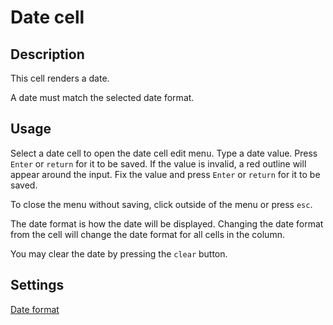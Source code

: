 # Date cell

## Description

This cell renders a date.

A date must match the selected date format.

## Usage

Select a date cell to open the date cell edit menu. Type a date value. Press `Enter` or `return` for it to be saved. If the value is invalid, a red outline will appear around the input. Fix the value and press `Enter` or `return` for it to be saved.

To close the menu without saving, click outside of the menu or press `esc`.

The date format is how the date will be displayed. Changing the date format from the cell will change the date format for all cells in the column.

You may clear the date by pressing the `clear` button.

## Settings

[Date format](column-settings.md?id=date-format)
